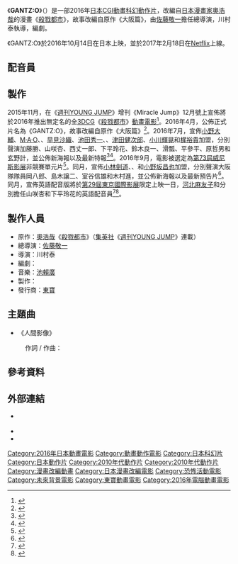 {{noteTA
|G1=Show
|G2=Movie
}}
{{電影資訊框
| 片名 = GANTZ:O
| 電影原名 = {{lang|ja|GANTZ:O}}
| 圖像 = GANTZ O poster.jpg
| 圖像說明 = 日本電影海報
| 片名表記 = {{Infobox name module
| japanese = GANTZ:O
| kana = ガンツ:オー
}}
| 副標題 = 
| 導演 = {{Plainlist|
* [[佐藤敬一|佐藤敬一]]（總導演）
* 川村泰
}}
| 監製 = 
| 製片 = 
| 編劇 = {{lj|黑岩勉|黒岩勉}}
| 劇本 = 
| 故事 = 
| 原著 = {{Based on|[[殺戮都市|殺戮都市]]|[[奧浩哉|奧浩哉]]}}
| 旁白 = 
| 統籌 = 
| 主演 = {{Plainlist|
* [[小野大輔|小野大輔]]
* [[市道真央|M·A·O]]
* {{lj|郭智博|郭智博}}
* [[早見沙織|早見沙織]]
* [[池田秀一|池田秀一]]
* [[小林劍道|小林劍道]]
* {{lj|Razor Ramon RG|レイザーラモンRG}}
* {{lj|Razor Ramon HG|レイザーラモンHG}}
* {{lj|津嘉山正種|津嘉山正種}}
* [[小野坂昌也|小野坂昌也]]
* [[津田健次郎|津田健次郎]]
* [[小川輝晃|小川輝晃]]
* {{lj|吉田尚記|吉田尚記}}
* [[梶裕貴|梶裕貴]]
}}
| 配樂 = [[池賴廣|池賴廣]]
| 主題曲 = {{lj|the dresscodes|ドレスコーズ}}《人間影像》
| 片尾曲 = 
| 攝影 = 
| 剪輯 = 
| 音效 =
| 製片商 = {{lj|Digital Frontier Inc.|デジタル・フロンティア}}
| 片長 = 96分鐘
| 產地 = {{JPN}}
| 語言 = [[日語|日語]]
| 上映日期 = {{flagicon|JPN}} 2016年10月14日
| 發行商   = {{flagicon|JPN}} [[東寶|東寶]]
| 發行日期 = 
| 公映許可 = 
| 預算 = 
| 票房 = 235萬[[美元|美元]]<ref>{{cite web|url=https://www.boxofficemojo.com/release/rl1233159169/weekend/|title=Gantz: O - Box Office Mojo|publisher=Box Office Mojo|accessdate=2021-01-27|language=en|archive-date=2021-01-31|archive-url=https://web.archive.org/web/20210131145236/https://www.boxofficemojo.com/release/rl1233159169/weekend/|dead-url=no}}</ref>
| 前集 = 
| 續集 = 
| 中國大陸片名 = 
| 香港片名 = 
| 臺灣片名 =
| 新加坡片名 = 
| 馬來西亞片名 = 
| 官方網站 = 
}}

《'''GANTZ:O'''》（{{lang-ja|GANTZ:O／ガンツ:オー}}）是一部2016年[[日本|日本]][[電腦成像|CGI]][[日本動畫|動畫]][[科幻電影|科幻]][[動作片|動作片]]，改編自[[日本漫畫家|日本漫畫家]][[奧浩哉|奧浩哉]]的漫畫《[[殺戮都市|殺戮都市]]》，故事改編自原作《大阪篇》，由[[佐藤敬一|佐藤敬一]]擔任總導演，川村泰執導，{{lj|黑岩勉|黒岩勉}}編劇。

《GANTZ:O》於2016年10月14日在日本上映，並於2017年2月18日在[[Netflix|Netflix]]上線。

== 配音員 ==
{{Castlist|
* [[小野大輔|小野大輔]] 配音 [[殺戮都市角色列表#主要核心成員者|加藤勝]]
* [[市道真央|M·A·O]] 配音 [[殺戮都市角色列表#大阪隊隊員|山咲杏]]
* {{lj|郭智博|郭智博}} 配音 [[殺戮都市角色列表#主要核心成員者|西丈一郎]]
* [[早見沙織|早見沙織]] 配音 [[殺戮都市角色列表#主要核心成員者|下平玲花]]
* [[池田秀一|池田秀一]] 配音 [[殺戮都市角色列表#主要核心成員者|鈴木良一]]
* [[小林劍道|小林劍道]] 配音 [[殺戮都市角色列表#大阪隊隊員|岡八郎]]
* {{lj|Razor Ramon RG|レイザーラモンRG}} 配音 [[殺戮都市角色列表#大阪隊隊員|島木譲二]]
* {{lj|Razor Ramon HG|レイザーラモンHG}} 配音 [[殺戮都市角色列表#大阪隊隊員|室谷信雄]]
* {{lj|津嘉山正種|津嘉山正種}} 配音 [[滑瓢|滑瓢]]
* [[小野坂昌也|小野坂昌也]] 配音 [[殺戮都市角色列表#大阪隊隊員|木村進]]
* [[津田健次郎|津田健次郎]] 配音 [[殺戮都市角色列表#大阪隊隊員|平參平]]
* [[小川輝晃|小川輝晃]] 配音 [[殺戮都市角色列表#大阪隊隊員|原哲男]]
* {{lj|吉田尚記|吉田尚記}} 配音 播報員
* [[梶裕貴|梶裕貴]] 配音 [[殺戮都市角色列表#主要核心成員者|玄野計]]
}}

== 製作 ==
2015年11月，在《[[週刊YOUNG_JUMP|週刊YOUNG JUMP]]》增刊《Miracle Jump》12月號上宣佈將於2016年推出無定名的全[[3D電腦圖形|3DCG]]《[[殺戮都市|殺戮都市]]》[[動畫電影|動畫電影]]<ref>{{Cite web|url=https://eiga.com/news/20151124/2/|script-title=ja:「GANTZ」の新WEBコンテンツ「GANTZ:X」始動　フル3DCGアニメ映画も16年公開決定|publisher=映画.com|date=2015-11-24|access-date=2021-01-27|language=ja|archive-date=2021-01-31|archive-url=https://web.archive.org/web/20210131082102/https://eiga.com/news/20151124/2/|dead-url=no}}</ref>。2016年4月，公佈正式片名為《GANTZ:O》，故事改編自原作《大阪篇》<ref>{{Cite web|url=https://eiga.com/news/20160428/17/|script-title=ja:「GANTZ」大阪編をフル3DCGでアニメ映画化　「GANTZ:O」10月14日公開決定|publisher=映画.com|date=2016-04-28|access-date=2021-01-27|language=ja|archive-date=2020-11-08|archive-url=https://web.archive.org/web/20201108091155/https://eiga.com/news/20160428/17/|dead-url=no}}</ref>。2016年7月，宣佈[[小野大輔|小野大輔]]、[[市道真央|M·A·O]]、{{lj|郭智博|郭智博}}、[[早見沙織|早見沙織]]、[[池田秀一|池田秀一]]、{{lj|津嘉山正種|津嘉山正種}}、[[津田健次郎|津田健次郎]]、[[小川輝晃|小川輝晃]]和[[梶裕貴|梶裕貴]]加盟，分別聲演加藤勝、山咲杏、西丈一郎、下平玲花、鈴木良一、滑瓢、平參平、原哲男和玄野計，並公佈新海報以及最新特報<ref>{{Cite web|url=https://eiga.com/news/20160706/18/|script-title=ja:「GANTZ:O」加藤勝役に小野大輔！ガンツの世界に足を踏み入れる本編映像も完成|publisher=映画.com|date=2016-07-06|access-date=2021-01-27|language=ja|archive-date=2017-02-05|archive-url=https://web.archive.org/web/20170205032003/http://eiga.com/news/20160706/18/|dead-url=no}}</ref><ref>{{Cite web|url=https://eiga.com/news/20160731/15/|script-title=ja:「GANTZ:O」にM･A･O、早見沙織、梶裕貴らが出演！新ビジュアル＆新特報も公開|publisher=映画.com|date=2016-07-31|access-date=2021-01-27|language=ja|archive-date=2016-10-07|archive-url=https://web.archive.org/web/20161007202220/http://eiga.com/news/20160731/15/|dead-url=no}}</ref>。2016年9月，電影被選定為[[第73屆威尼斯影展|第73屆威尼斯影展]]非競賽單元片<ref>{{Cite web|url=https://eiga.com/news/20160901/14/|script-title=ja:ベネチア国際映画祭開幕！R・ゴズリング＆E・ストーン共演作はオープニングに相応しい実力作|publisher=映画.com|date=2016-09-01|access-date=2021-01-27|language=ja|archive-date=2021-01-31|archive-url=https://web.archive.org/web/20210131095609/https://eiga.com/news/20160901/14/|dead-url=no}}</ref>。同月，宣佈[[小林劍道|小林劍道]]、{{lj|Razor Ramon RG|レイザーラモンRG}}、{{lj|Razor Ramon HG|レイザーラモンHG}}和[[小野坂昌也|小野坂昌也]]加盟，分別聲演大阪隊隊員岡八郎、島木譲二、室谷信雄和木村進，並公佈新海報以及最新預告片<ref>{{Cite web|url=https://eiga.com/news/20160911/10/|script-title=ja:「GANTZ:O」新ポスター＆予告編が完成！大阪チームキャストはケンコバら人気芸人|publisher=映画.com|date=2016-09-11|access-date=2021-01-27|language=ja|archive-date=2021-01-31|archive-url=https://web.archive.org/web/20210131105642/https://eiga.com/news/20160911/10/|dead-url=no}}</ref>。同月，宣佈英語配音版將於[[第29屆東京國際影展|第29屆東京國際影展]]限定上映一日，[[河北麻友子|河北麻友子]]和{{lj|英里子|英里子}}分別擔任山咲杏和下平玲花的英語配音員<ref>{{Cite web|url=https://eiga.com/news/20160930/17/|script-title=ja:「GANTZ:O」英語吹き替え版が東京国際映画祭で一夜限りの上映！ヒロイン役は河北麻友子|publisher=映画.com|date=2016-09-30|access-date=2021-01-27|language=ja|archive-date=2021-01-31|archive-url=https://web.archive.org/web/20210131151153/https://eiga.com/news/20160930/17/|dead-url=no}}</ref><ref>{{Cite web|url=https://prtimes.jp/main/html/rd/p/000000001.000021704.html|script-title=ja:フル３DCGアニメーション映画「GANTZ：O」プレミア英語吹替版　2016年10月29日（土）東京国際映画祭にて一夜限りの上映決定！吹き替え版キャストに河北麻友子さん、英里子さんが決定！|publisher=PR TIMES|date=2016-09-30|access-date=2021-01-27|language=ja|archive-date=2016-11-03|archive-url=https://web.archive.org/web/20161103074155/http://prtimes.jp/main/html/rd/p/000000001.000021704.html|dead-url=no}}</ref>。

== 製作人員 ==
* 原作：[[奧浩哉|奧浩哉]]《[[殺戮都市|殺戮都市]]》（[[集英社|集英社]]《[[週刊YOUNG_JUMP|週刊YOUNG JUMP]]》連載）
* 總導演：[[佐藤敬一|佐藤敬一]]
* 導演：川村泰
* 編劇：{{lj|黑岩勉|黒岩勉}}
* 音樂：[[池賴廣|池賴廣]]
* 製作：{{lj|Digital Frontier Inc.|デジタル・フロンティア}}
* 發行商：[[東寶|東寶]]

== 主題曲 ==
* {{lj|the dresscodes|ドレスコーズ}}《人間影像》
: 作詞 / 作曲：{{lj|志磨遼平|志磨遼平}}

== 參考資料 ==
{{Reflist|30em}}

== 外部連結 ==
* {{Official|http://gantzo.jp/}} {{ja}}
* {{Watch on Netflix|80149259}}
* {{IMDB title|5923962}}

[[Category:2016年日本動畫電影|Category:2016年日本動畫電影]]
[[Category:動畫動作電影|Category:動畫動作電影]]
[[Category:日本科幻片|Category:日本科幻片]]
[[Category:日本動作片|Category:日本動作片]]
[[Category:2010年代動作片|Category:2010年代動作片]]
[[Category:2010年代動作片|Category:2010年代動作片]]
[[Category:漫畫改編動畫|Category:漫畫改編動畫]]
[[Category:日本漫畫改編電影|Category:日本漫畫改編電影]]
[[Category:恐怖活動電影|Category:恐怖活動電影]]
[[Category:未來背景電影|Category:未來背景電影]]
[[Category:東寶動畫電影|Category:東寶動畫電影]]
[[Category:2016年電腦動畫電影|Category:2016年電腦動畫電影]]